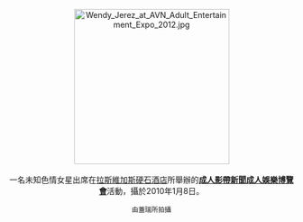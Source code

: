 <center>
[[File:Wendy_Jerez_at_AVN_Adult_Entertainment_Expo_2012.jpg|275px]]
<br><br>
一名未知色情女星出席在[[拉斯維加斯|拉斯維加斯]][[硬石酒店_(拉斯維加斯)|硬石酒店]]所舉辦的'''[[成人影帶新聞成人娛樂博覽會|成人影帶新聞成人娛樂博覽會]]'''活動，攝於2010年1月8日。
<p>
<small>由蓋瑞所拍攝</small>
</center>